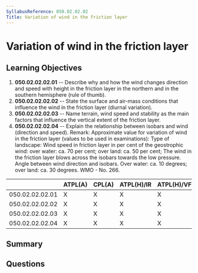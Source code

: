 ```yaml
---
SyllabusReference: 050.02.02.02
Title: Variation of wind in the friction layer
---
```


# Variation of wind in the friction layer

## Learning Objectives

1. **050.02.02.02.01** -- Describe why and how the wind changes direction and
   speed with height in the friction layer in the northern and in the southern
   hemisphere (rule of thumb).
2. **050.02.02.02.02** -- State the surface and air-mass conditions that influence
   the wind in the friction layer (diurnal variation).
3. **050.02.02.02.03** -- Name terrain, wind speed and stability as the main
   factors that influence the vertical extent of the friction layer.
4. **050.02.02.02.04** -- Explain the relationship between isobars and wind
   (direction and speed). Remark: Approximate value for variation of wind in the
   friction layer (values to be used in examinations): Type of landscape: Wind
   speed in friction layer in per cent of the geostrophic wind: over water: ca.
   70 per cent; over land: ca. 50 per cent; The wind in the friction layer blows
   across the isobars towards the low pressure. Angle between wind direction and
   isobars. Over water: ca. 10 degrees; over land: ca. 30 degrees. WMO -
   No. 266.

|                 | ATPL(A) | CPL(A) | ATPL(H)/IR | ATPL(H)/VFR | CPL(H) | IR  | CBIR(A) |
| --------------- | ------- | ------ | ---------- | ----------- | ------ | --- | ------- |
| 050.02.02.02.01 | X       | X      | X          | X           | X      | X   | X       |
| 050.02.02.02.02 | X       | X      | X          | X           | X      | X   | X       |
| 050.02.02.02.03 | X       | X      | X          | X           | X      | X   | X       |
| 050.02.02.02.04 | X       | X      | X          | X           | X      | X   | X       |

## Summary

## Questions
